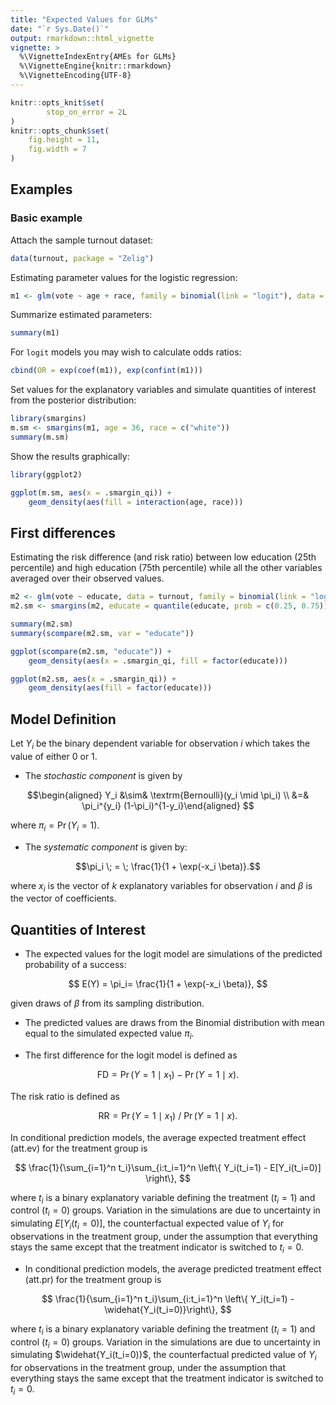 ```yaml
---
title: "Expected Values for GLMs"
date: "`r Sys.Date()`"
output: rmarkdown::html_vignette
vignette: >
  %\VignetteIndexEntry{AMEs for GLMs}
  %\VignetteEngine{knitr::rmarkdown}
  %\VignetteEncoding{UTF-8}
---
```


```r
knitr::opts_knit$set(
        stop_on_error = 2L
)
knitr::opts_chunk$set(
    fig.height = 11,
    fig.width = 7
)
```

## Examples

### Basic example

Attach the sample turnout dataset:

```r
data(turnout, package = "Zelig")
```

Estimating parameter values for the logistic regression:

```r
m1 <- glm(vote ~ age + race, family = binomial(link = "logit"), data = turnout)
```

Summarize estimated parameters:

```r
summary(m1)
```

For `logit` models you may wish to calculate odds ratios:

```r
cbind(OR = exp(coef(m1)), exp(confint(m1)))
```

Set values for the explanatory variables and simulate quantities of
interest from the posterior distribution:

```r
library(smargins)
m.sm <- smargins(m1, age = 36, race = c("white"))
summary(m.sm)
```

Show the results graphically:

```r
library(ggplot2)

ggplot(m.sm, aes(x = .smargin_qi)) +
    geom_density(aes(fill = interaction(age, race)))
```

## First differences

Estimating the risk difference (and risk ratio) between low education (25th
percentile) and high education (75th percentile) while all the other variables
averaged over their observed values.

```r
m2 <- glm(vote ~ educate, data = turnout, family = binomial(link = "logit"))
m2.sm <- smargins(m2, educate = quantile(educate, prob = c(0.25, 0.75)))

summary(m2.sm)
summary(scompare(m2.sm, var = "educate"))
```

```r
ggplot(scompare(m2.sm, "educate")) +
    geom_density(aes(x = .smargin_qi, fill = factor(educate)))

ggplot(m2.sm, aes(x = .smargin_qi)) +
    geom_density(aes(fill = factor(educate)))
```

## Model Definition

Let $Y_i$ be the binary dependent variable for observation $i$ which takes the
value of either 0 or 1.

- The *stochastic component* is given by

$$\begin{aligned}
Y_i &\sim& \textrm{Bernoulli}(y_i \mid \pi_i) \\
    &=& \pi_i^{y_i} (1-\pi_i)^{1-y_i}\end{aligned}
$$

where $\pi_i=\Pr(Y_i=1)$.

- The *systematic component* is given by:

$$\pi_i \; = \; \frac{1}{1 + \exp(-x_i \beta)}.$$

where $x_i$ is the vector of $k$ explanatory variables for observation $i$
and $\beta$ is the vector of coefficients.

## Quantities of Interest

- The expected values for the logit model are simulations of the predicted probability of a success:

$$
E(Y) =
  \pi_i= \frac{1}{1 + \exp(-x_i \beta)},
$$

given draws of $\beta$ from its sampling distribution.

- The predicted values are draws from the Binomial distribution with mean equal to the simulated expected value $\pi_i$.

- The first difference for the logit model is defined as

$$\textrm{FD} = \Pr(Y = 1 \mid x_1) - \Pr(Y = 1 \mid x).$$

The risk ratio is defined as

$$\textrm{RR} = \Pr(Y = 1 \mid x_1) \ / \ \Pr(Y = 1 \mid x).$$

In conditional prediction models, the average expected treatment effect (att.ev) for the treatment group is

$$
\frac{1}{\sum_{i=1}^n t_i}\sum_{i:t_i=1}^n \left\{ Y_i(t_i=1) -
      E[Y_i(t_i=0)] \right\},
$$

where $t_i$ is a binary explanatory variable defining the treatment ($t_i=1$) and control ($t_i=0$) groups.
Variation in the simulations are due to uncertainty in simulating $E[Y_i(t_i=0)]$, the counterfactual
expected value of $Y_i$ for observations in the treatment group, under the assumption that everything
stays the same except that the treatment indicator is switched to $t_i=0$.

- In conditional prediction models, the average predicted treatment effect (att.pr) for the treatment group is

$$
\frac{1}{\sum_{i=1}^n t_i}\sum_{i:t_i=1}^n \left\{ Y_i(t_i=1) -
      \widehat{Y_i(t_i=0)}\right\},
$$

where $t_i$ is a binary explanatory variable defining the treatment ($t_i=1$) and control ($t_i=0$) groups. Variation in the simulations are due to uncertainty in simulating $\widehat{Y_i(t_i=0)}$, the counterfactual predicted value of $Y_i$ for observations in the treatment group, under the assumption that everything stays the same except that the treatment indicator is switched to $t_i=0$.
